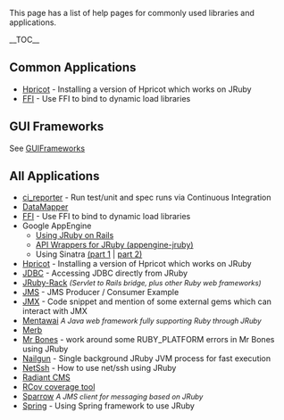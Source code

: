 This page has a list of help pages for commonly used libraries and applications. 

__TOC__

== Common Applications ==
* [[Hpricot]] - Installing a version of Hpricot which works on JRuby
* [http://kenai.com/projects/ruby-ffi/pages/Home FFI] - Use FFI to bind to dynamic load libraries

== GUI Frameworks ==
See [[GUIFrameworks]]

== All Applications ==
* [[JRubyAndContinuousIntegration|ci_reporter]] - Run test/unit and spec runs via Continuous Integration
* [[DataMapper]]
* [http://kenai.com/projects/ruby-ffi/pages/Home FFI] - Use FFI to bind to dynamic load libraries
* Google AppEngine
** [http://olabini.com/blog/2009/04/jruby-on-rails-on-google-app-engine/ Using JRuby on Rails]
** [http://code.google.com/p/appengine-jruby/  API Wrappers for JRuby (appengine-jruby)]
** Using Sinatra [http://blog.bigcurl.de/2009/04/running-sinatra-apps-on-google.html (part 1] | [http://dev.massivebraingames.com/past/2009/4/15/writing_sinatra_apps_for_google/ part 2)]
* [[Hpricot]] - Installing a version of Hpricot which works on JRuby
* [[JDBC]] - Accessing JDBC directly from JRuby
* [[JRuby Rack|JRuby-Rack]] <span style="font-size:90%; font-style:italic">(Servlet to Rails bridge, plus other Ruby web frameworks)</span>
* [http://blog.dberg.org/2008/07/jms-jruby-producer-and-consumer.html JMS] - JMS Producer / Consumer Example
* [[JMX]] - Code snippet and mention of some external gems which can interact with JMX
* [[Mentawai]] <span style="font-size:90%; font-style:italic">A Java web framework fully supporting Ruby through JRuby</span>
* [[Merb|Merb]]
* [http://epirsch.blogspot.com/2008/10/making-mr-bones-work-with-jruby.html Mr Bones] - work around some RUBY_PLATFORM errors in Mr Bones using JRuby
* [[JRubyWithNailgun|Nailgun]] - Single background JRuby JVM process for fast execution
* [[NetSshCompatability|NetSsh]] - How to use net/ssh using JRuby
* [[Radiant_CMS|Radiant CMS]]
* [[RCov | RCov coverage tool]]
* [[Sparrow]] <span style="font-size:90%; font-style:italic">A JMS client for messaging based on JRuby</span>
* [[Spring]] - Using Spring framework to use JRuby